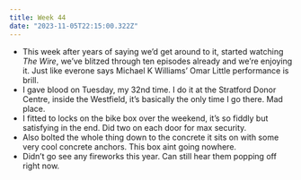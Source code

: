 ```yaml
---
title: Week 44
date: "2023-11-05T22:15:00.322Z"
---
```


- This week after years of saying we’d get around to it, started watching _The Wire_, we’ve blitzed through ten episodes already and we’re enjoying it. Just like everone says Michael K Williams’ Omar Little performance is brill.
- I gave blood on Tuesday, my 32nd time. I do it at the Stratford Donor Centre, inside the Westfield, it’s basically the only time I go there. Mad place.
- I fitted to locks on the bike box over the weekend, it’s so fiddly but satisfying in the end. Did two on each door for max security.
- Also bolted the whole thing down to the concrete it sits on with some very cool concrete anchors. This box aint going nowhere.
- Didn’t go see any fireworks this year. Can still hear them popping off right now.
